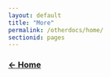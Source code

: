 ```yaml
---
layout: default
title: "More"
permalink: /otherdocs/home/
sectionid: pages
---
```


### [**$\leftarrow$ Home**](https://pegutierrezf.github.io/TropicalFreshwaterEcology/) 
<br>